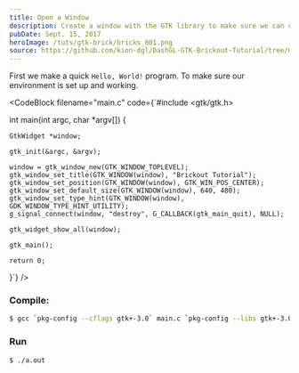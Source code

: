 ```yaml
---
title: Open a Window
description: Create a window with the GTK library to make sure we can compile and run something
pubDate: Sept. 15, 2017
heroImage: /tuts/gtk-brick/bricks_001.png
source: https://github.com/kion-dgl/DashGL-GTK-Brickout-Tutorial/tree/master/01_Open_a_Window
---
```



First we make a quick `Hello, World!` program. To make sure our environment is set up and working.

<CodeBlock filename="main.c"
	code={`#include <gtk/gtk.h>

int main(int argc, char \*argv[]) {

    GtkWidget *window;

    gtk_init(&argc, &argv);

    window = gtk_window_new(GTK_WINDOW_TOPLEVEL);
    gtk_window_set_title(GTK_WINDOW(window), "Brickout Tutorial");
    gtk_window_set_position(GTK_WINDOW(window), GTK_WIN_POS_CENTER);
    gtk_window_set_default_size(GTK_WINDOW(window), 640, 480);
    gtk_window_set_type_hint(GTK_WINDOW(window), GDK_WINDOW_TYPE_HINT_UTILITY);
    g_signal_connect(window, "destroy", G_CALLBACK(gtk_main_quit), NULL);

    gtk_widget_show_all(window);

    gtk_main();

    return 0;

}`}
/>

### Compile:

```bash
$ gcc `pkg-config --cflags gtk+-3.0` main.c `pkg-config --libs gtk+-3.0`
```

### Run

```bash
$ ./a.out
```

